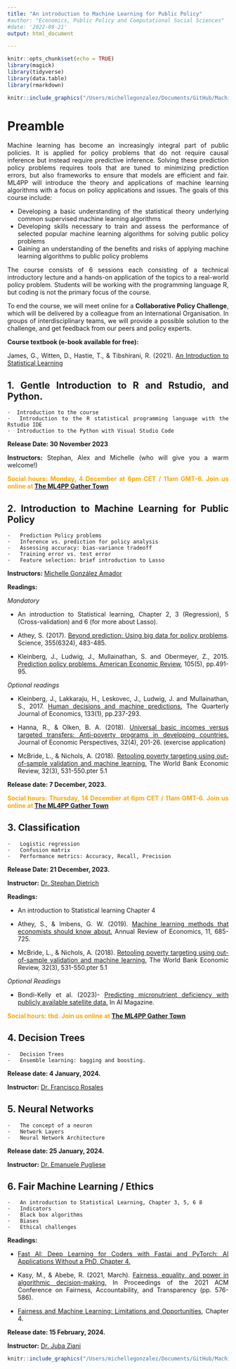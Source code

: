 ```yaml
---
title: "An introduction to Machine Learning for Public Policy"
#author: "Economics, Public Policy and Computational Social Sciences"
#date: '2022-09-21'
output: html_document

---
```

<style>
    body {
    text-align: justify}
</style>

```r
knitr::opts_chunk$set(echo = TRUE)
library(magick)
library(tidyverse)
library(data.table)
library(rmarkdown)
```

<center>
```r
knitr::include_graphics("/Users/michellegonzalez/Documents/GitHub/Machine-Learning-for-Public-Policy/Images/ML4PP.png")
```
</center>

# Preamble

Machine learning has become an increasingly integral part of public policies. It is applied for policy problems that do not require causal inference but instead require predictive inference. Solving these prediction policy problems requires tools that are tuned to minimizing prediction errors, but also frameworks to ensure that models are efficient and fair. ML4PP will introduce the theory and applications of machine learning algorithms with a focus on policy applications and issues. The goals of this course include:

+ Developing a basic understanding of the statistical theory underlying common supervised machine learning algorithms
+ Developing skills necessary to train and assess the performance of selected popular machine learning algorithms for solving public policy problems
+ Gaining an understanding of the benefits and risks of applying machine learning algorithms to public policy problems

The course consists of 6 sessions each consisting of a technical introductory lecture and a hands-on application of the topics to a real-world policy problem. Students will be working with the programming language R, but coding is not the primary focus of the course. 

To end the course, we will meet online for a **Collaborative Policy Challenge**, which will be delivered by a colleague from an International Organisation. In groups of interdisciplinary teams, we will provide a possible solution to the challenge, and get feedback from our peers and policy experts. 

**Course textbook (e-book available for free):**

James, G., Witten, D., Hastie, T., & Tibshirani, R. (2021). [An Introduction to Statistical Learning](https://www.statlearning.com/)

## 1. Gentle Introduction to R and Rstudio, and Python.

    ·  Introduction to the course
    ·  Introduction to the R statistical programming language with the Rstudio IDE
    ·  Introduction to the Python with Visual Studio Code

**Release Date: 30 November 2023**

**Instructors:** Stephan, Alex and Michelle (who will give you a warm welcome!)

<span style="color: orange;"> **Social hours: Monday, 4 December at 6pm CET / 11am GMT-6. Join us online at [The ML4PP Gather Town](https://app.gather.town/app/oHbUVQSaCs7SOToI/ML%20for%20Public%20Policy)** </span>


## 2. Introduction to Machine Learning for Public Policy

    ·  	Prediction Policy problems
    ·   Inference vs. prediction for policy analysis
    ·  	Assessing accuracy: bias-variance tradeoff
    ·  	Training error vs. test error
    ·  	Feature selection: brief introduction to Lasso
   
**Instructors:** [Michelle González Amador](https://www.m-gonzalezamador.com/)

**Readings:** 

*Mandatory*

- An introduction to Statistical learning, Chapter 2, 3 (Regression), 5 (Cross-validation) and 6 (for more about Lasso).

- Athey, S. (2017). [Beyond prediction: Using big data for policy problems](https://www.science.org/doi/10.1126/science.aal4321). Science, 355(6324), 483-485.

- Kleinberg, J., Ludwig, J., Mullainathan, S. and Obermeyer, Z., 2015. [Prediction policy problems. American Economic Review](https://www.aeaweb.org/articles?id=10.1257/aer.p20151023), 105(5), pp.491-95.

*Optional readings*

- Kleinberg, J., Lakkaraju, H., Leskovec, J., Ludwig, J. and Mullainathan, S., 2017. [Human decisions and machine predictions.](https://academic.oup.com/qje/article-abstract/133/1/237/4095198?redirectedFrom=fulltext) The Quarterly Journal of Economics, 133(1), pp.237-293.

- Hanna, R., & Olken, B. A. (2018). [Universal basic incomes versus targeted transfers: Anti-poverty programs in developing countries.](https://www.aeaweb.org/articles?id=10.1257/jep.32.4.201) Journal of Economic Perspectives, 32(4), 201-26. (exercise application)

- McBride, L., & Nichols, A. (2018). [Retooling poverty targeting using out-of-sample validation and machine learning.](https://academic.oup.com/wber/article-abstract/32/3/531/2447896?redirectedFrom=fulltext) The World Bank Economic Review, 32(3), 531-550.pter 5.1

**Release date: 7 December, 2023.**

<span style="color: orange;"> **Social hours: Thursday, 14 December at 6pm CET / 11am GMT-6. Join us online at [The ML4PP Gather Town](https://app.gather.town/app/oHbUVQSaCs7SOToI/ML%20for%20Public%20Policy)** </span>


## 3. Classification

    ·  	Logistic regression
    ·  	Confusion matrix
    ·   Performance metrics: Accuracy, Recall, Precision 

**Release Date: 21 December, 2023.**

**Instructor:** [Dr. Stephan Dietrich](https://www.merit.unu.edu/about-us/profile/?staff_id=2283)

**Readings:** 

- An introduction to Statistical learning Chapter 4

- Athey, S., & Imbens, G. W. (2019). [Machine learning methods that economists should know about.](https://www.annualreviews.org/doi/abs/10.1146/annurev-economics-080217-053433) Annual Review of Economics, 11, 685-725.


- McBride, L., & Nichols, A. (2018). [Retooling poverty targeting using out-of-sample validation and machine learning.](https://academic.oup.com/wber/article-abstract/32/3/531/2447896?redirectedFrom=fulltext) The World Bank Economic Review, 32(3), 531-550.pter 5.1

*Optional Readings*

- Bondi-Kelly et al. (2023)- [Predicting micronutrient deficiency with publicly available satellite data.](https://onlinelibrary.wiley.com/doi/10.1002/aaai.12080) In AI Magazine. 

<span style="color: orange;"> **Social hours: tbd. Join us online at [The ML4PP Gather Town](https://app.gather.town/app/oHbUVQSaCs7SOToI/ML%20for%20Public%20Policy)** </span>

## 4. Decision Trees

    ·  	Decision Trees
    ·  	Ensemble learning: bagging and boosting.


**Release date: 4 January, 2024.** 

**Instructor:** [Dr. Francisco Rosales](https://www.linkedin.com/in/fraroma/) 

## 5. Neural Networks

    ·  	The concept of a neuron
    ·  	Network Layers
    ·  	Neural Network Architecture

**Release date: 25 January, 2024.**

**Instructor:** [Dr. Emanuele Pugliese](https://scholar.google.com/citations?user=6lDNFOYAAAAJ&hl=en)

## 6. Fair Machine Learning / Ethics

    ·  	An introduction to Statistical Learning, Chapter 3, 5, 6 8
    ·  	Indicators
    ·  	Black box algorithms
    ·  	Biases
    ·  	Ethical challenges


**Readings:** 

- [Fast AI: Deep Learning for Coders with Fastai and PyTorch: AI Applications Without a PhD,  Chapter 4.](https://colab.research.google.com/github/fastai/fastbook/blob/master/03_ethics.ipynb)

- Kasy, M., & Abebe, R. (2021, March). [Fairness, equality, and power in algorithmic decision-making.](https://maxkasy.github.io/home/files/papers/fairness_equality_power.pdf) In Proceedings of the 2021 ACM Conference on Fairness, Accountability, and Transparency (pp. 576-586).

- [Fairness and Machine Learning: Limitations and Opportunities](https://fairmlbook.org/), Chapter 4.


**Release date: 15 February, 2024.**

**Instructor:**  [Dr. Juba Ziani](https://www.isye.gatech.edu/users/juba-ziani)




<center>
```r
knitr::include_graphics("/Users/michellegonzalez/Documents/GitHub/Machine-Learning-for-Public-Policy/Images/policy_challenge_banner.png")
```
</center>




